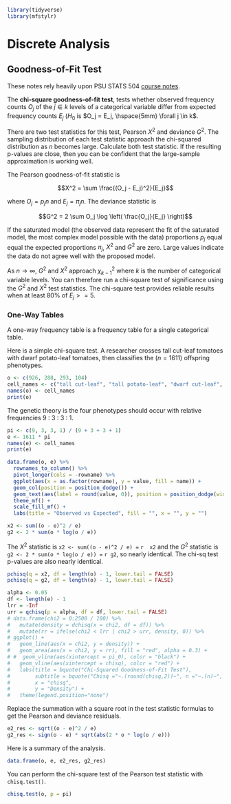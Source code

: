 ```r
library(tidyverse)
library(mfstylr)
```

# Discrete Analysis {#discrete_anal}


## Goodness-of-Fit Test

These notes rely heavily upon PSU STATS 504 [course notes](https://online.stat.psu.edu/stat504/node/60/).

The **chi-square goodness-of-fit test**, tests whether observed frequency counts $O_j$ of the $j \in k$ levels of a categorical variable differ from expected frequency counts $E_j$ ($H_0$ is $O_j = E_j, \hspace{5mm} \forall j \in k$.

There are two test statistics for this test, Pearson $X^2$ and deviance $G^2$.  The sampling distribution of each test statistic approach the chi-squared distribution as $n$ becomes large.  Calculate both test statistic.  If the resulting p-values are close, then you can be confident that the large-sample approximation is working well.

The Pearson goodness-of-fit statistic is

$$X^2 = \sum \frac{(O_j - E_j)^2}{E_j}$$

where $O_j = p_j n$ and $E_j = \pi_j n$.  The deviance statistic is 

$$G^2 = 2 \sum O_j \log \left( \frac{O_j}{E_j} \right)$$

If the saturated model (the observed data represent the fit of the saturated model, the most complex model possible with the data) proportions $p_j$ equal equal the expected proportions $\pi_j$, $X^2$ and $G^2$ are zero.  Large values indicate the data do not agree well with the proposed model.

As $n \rightarrow \infty$, $G^2$ and $X^2$ approach $\chi_{k-1}^2$ where $k$ is the number of categorical variable levels.  You can therefore run a chi-square test of significance using the $G^2$ and $X^2$ test statistics.  The chi-square test provides reliable results when at least 80% of $E_j >= 5$.  


### One-Way Tables

A one-way frequency table is a frequency table for a single categorical table.

Here is a simple chi-square test.  A researcher crosses tall cut-leaf tomatoes with dwarf potato-leaf tomatoes, then classifies the ($n = 1611$) offspring phenotypes.

```r
o <- c(926, 288, 293, 104)
cell_names <- c("tall cut-leaf", "tall potato-leaf", "dwarf cut-leaf", "dwarf potato-leaf")
names(o) <- cell_names
print(o)
```

The genetic theory is the four phenotypes should occur with relative frequencies 9 : 3 : 3 : 1.

```r
pi <- c(9, 3, 3, 1) / (9 + 3 + 3 + 1)
e <- 1611 * pi
names(e) <- cell_names
print(e)
```

```r
data.frame(o, e) %>%
  rownames_to_column() %>%
  pivot_longer(cols = -rowname) %>%
  ggplot(aes(x = as.factor(rowname), y = value, fill = name)) +
  geom_col(position = position_dodge()) +
  geom_text(aes(label = round(value, 0)), position = position_dodge(width = 0.9)) +
  theme_mf() +
  scale_fill_mf() +
  labs(title = "Observed vs Expected", fill = "", x = "", y = "")
```

```r
x2 <- sum((o - e)^2 / e)
g2 <- 2 * sum(o * log(o / e))
```

The $X^2$ statistic is `x2 <- sum((o - e)^2 / e) = ` `r  x2` and the $G^2$ statistic is `g2 <- 2 * sum(o * log(o / e)) = ` `r g2`, so nearly identical. The chi-sq test p-values are also nearly identical.

```r
pchisq(q = x2, df = length(o) - 1, lower.tail = FALSE)
pchisq(q = g2, df = length(o) - 1, lower.tail = FALSE)
```

```r
alpha <- 0.05
df <- length(e) - 1
lrr = -Inf
urr = qchisq(p = alpha, df = df, lower.tail = FALSE)
# data.frame(chi2 = 0:2500 / 100) %>%
#   mutate(density = dchisq(x = chi2, df = df)) %>%
#   mutate(rr = ifelse(chi2 < lrr | chi2 > urr, density, 0)) %>%
# ggplot() +
#   geom_line(aes(x = chi2, y = density)) +
#   geom_area(aes(x = chi2, y = rr), fill = "red", alpha = 0.3) +
# #  geom_vline(aes(xintercept = pi_0), color = "black") +
#   geom_vline(aes(xintercept = chisq), color = "red") +
#   labs(title = bquote("Chi-Squared Goodness-of-Fit Test"),
#        subtitle = bquote("Chisq ="~.(round(chisq,2))~", n ="~.(n)~", alpha ="~.(alpha)~", chisq_crit ="~.(round(urr,2))~", p-value ="~.(round(p_value,3))),
#        x = "chisq",
#        y = "Density") +
#   theme(legend.position="none")
```

Replace the summation with a square root in the test statistic formulas to get the Pearson and deviance residuals.

```r
e2_res <- sqrt((o - e)^2 / e)
g2_res <- sign(o - e) * sqrt(abs(2 * o * log(o / e)))
```

Here is a summary of the analysis.

```r
data.frame(o, e, e2_res, g2_res)
```

You can perform the chi-square test of the Pearson test statistic with `chisq.test()`.

```r
chisq.test(o, p = pi)
```

